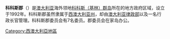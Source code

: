 {{Unreferenced|time=2021-09-25T11:14:05+00:00}}{{NoteTA
|G1=Country
}}
'''科科斯郡'''（{{lang-en|Shire of Cocos}}）是[[澳大利亚|澳大利亚]]海外领地[[科科斯（基林）群岛|科科斯（基林）群岛]]所在的地方政府区域，设立于1992年。科科斯郡虽然隶属于[[西澳大利亚州|西澳大利亚州]]，却由[[澳大利亚律政部|澳大利亚律政部]]以及一名行政长官管理。科科斯郡委员会有7名委员。郡委员会在家岛办公。

{{大洋洲题目|议会}}

[[Category:西澳大利亞地區|Category:西澳大利亞地區]]